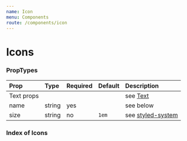 ```yaml
---
name: Icon
menu: Components
route: /components/icon
---
```



# Icons

<Playground>
  <Icon name="addNode" />
  <Icon name="addNode" color="primary" size="40px" mx="10px" my="10px" />
</Playground>

### PropTypes

| Prop | Type | Required | Default | Description |
|:-----|:-----|:---------|:--------|:------------|
| Text props | | | | see [Text](/typography/text) |
| name | string | yes | | see below |
| size | string | no | `1em` | see [styled-system](https://github.com/jxnblk/styled-system/blob/master/docs/api.md#layout) |


### Index of Icons

<IconGroup />
